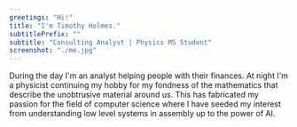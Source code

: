 ```yaml
---
greetings: "Hi!"
title: "I'm Timothy Holmes."
subtitlePrefix: ""
subtitle: "Consulting Analyst | Physics MS Student"
screenshot: "./me.jpg"
---
```


During the day I'm an analyst helping people with their finances. At night I'm
a physicist continuing my hobby for my fondness of the mathematics that describe
the unobtrusive material around us. This has fabricated my passion for the field 
of computer science where I have seeded my interest from understanding low level 
systems in assembly up to the power of AI. 